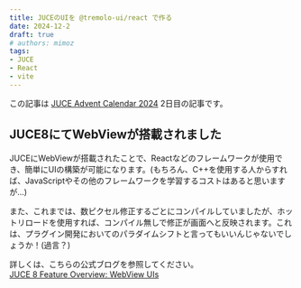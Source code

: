 ```yaml
---
title: JUCEのUIを @tremolo-ui/react で作る
date: 2024-12-2
draft: true
# authors: mimoz
tags:
- JUCE
- React
- vite
---
```


この記事は [JUCE Advent Calendar 2024](https://qiita.com/advent-calendar/2024/juce) 2日目の記事です。

## JUCE8にてWebViewが搭載されました

JUCEにWebViewが搭載されたことで、Reactなどのフレームワークが使用でき、簡単にUIの構築が可能になります。(もちろん、C++を使用する人からすれば、JavaScriptやその他のフレームワークを学習するコストはあると思いますが...)

また、これまでは、数ピクセル修正するごとにコンパイルしていましたが、ホットリロードを使用すれば、コンパイル無しで修正が画面へと反映されます。これは、プラグイン開発においてのパラダイムシフトと言ってもいいんじゃないでしょうか！(過言？)

詳しくは、こちらの公式ブログを参照してください。  
[JUCE 8 Feature Overview: WebView UIs](https://juce.com/blog/juce-8-feature-overview-webview-uis/)

